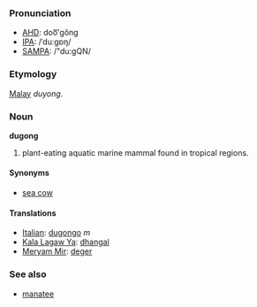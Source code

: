 ===Pronunciation===
*[[w:AHD|AHD]]: doo͞'gŏng
*[[w:IPA|IPA]]: /ˈduːgɒŋ/
*[[w:SAMPA|SAMPA]]: /"du:gQN/

===Etymology===
[[Malay]] ''duyong''.

===Noun===
'''dugong'''

# plant-eating aquatic marine mammal found in tropical regions.

====Synonyms====
*[[sea cow]]

====Translations====
*[[Italian]]: [[dugongo]] ''m''
*[[Kala Lagaw Ya]]: [[dhangal]]
*[[Meryam Mir]]: [[deger]]

===See also===
*[[manatee]]